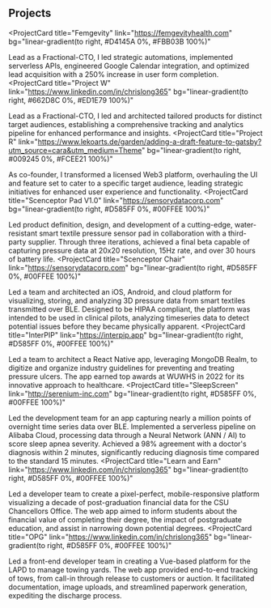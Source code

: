 ## Projects

<ProjectCard
  title="Femgevity"
  link="https://femgevityhealth.com"
  bg="linear-gradient(to right, #D4145A 0%, #FBB03B 100%)"
>
Lead as a Fractional-CTO, I led strategic automations, implemented serverless APIs, engineered Google Calendar integration, and optimized lead acquisition with a 250% increase in user form completion. 
</ProjectCard>
<ProjectCard
  title="Project W"
  link="https://www.linkedin.com/in/chrislong365"
  bg="linear-gradient(to right, #662D8C 0%, #ED1E79 100%)"
>
Lead as a Fractional-CTO, I led and architected tailored products for distinct target audiences, establishing a comprehensive tracking and analytics pipeline for enhanced performance and insights.
</ProjectCard>
<ProjectCard
  title="Project R"
  link="https://www.lekoarts.de/garden/adding-a-draft-feature-to-gatsby?utm_source=cara&utm_medium=Theme"
  bg="linear-gradient(to right, #009245 0%, #FCEE21 100%)"
>
As co-founder, I transformed a licensed Web3 platform, overhauling the UI and feature set to cater to a specific target audience, leading strategic initiatives for enhanced user experience and functionality.
</ProjectCard>
<ProjectCard
  title="Scenceptor Pad V1.0"
  link="https://sensorydatacorp.com"
  bg="linear-gradient(to right, #D585FF 0%, #00FFEE 100%)"
>
Led product definition, design, and development of a cutting-edge, water-resistant smart textile pressure sensor pad in collaboration with a third-party supplier. Through three iterations, achieved a final beta capable of capturing pressure data at 20x20 resolution, 15Hz rate, and over 30 hours of battery life.
</ProjectCard>
<ProjectCard
  title="Scenceptor Chair"
  link="https://sensorydatacorp.com"
  bg="linear-gradient(to right, #D585FF 0%, #00FFEE 100%)"
>
Led a team and architected an iOS, Android, and cloud platform for visualizing, storing, and analyzing 3D pressure data from smart textiles transmitted over BLE. Designed to be HIPAA compliant, the platform was intended to be used in clinical pilots, analyzing timeseries data to detect potential issues before they became physically apparent.
</ProjectCard>
<ProjectCard
  title="InterPIP"
  link="https://interpip.app"
  bg="linear-gradient(to right, #D585FF 0%, #00FFEE 100%)"
>
Led a team to architect a React Native app, leveraging MongoDB Realm, to digitize and organize industry guidelines for preventing and treating pressure ulcers. The app earned top awards at WUWHS in 2022 for its innovative approach to healthcare.
</ProjectCard>
<ProjectCard
  title="SleepScreen"
  link="http://serenium-inc.com"
  bg="linear-gradient(to right, #D585FF 0%, #00FFEE 100%)"
>

Led the development team for an app capturing nearly a million points of overnight time series data over BLE. Implemented a serverless pipeline on Alibaba Cloud, processing data through a Neural Network (ANN / AI) to score sleep apnea severity. Achieved a 98% agreement with a doctor's diagnosis within 2 minutes, significantly reducing diagnosis time compared to the standard 15 minutes.
</ProjectCard>
<ProjectCard
  title="Learn and Earn"
  link="https://www.linkedin.com/in/chrislong365"
  bg="linear-gradient(to right, #D585FF 0%, #00FFEE 100%)"
>
Led a developer team to create a pixel-perfect, mobile-responsive platform visualizing a decade of post-graduation financial data for the CSU Chancellors Office. The web app aimed to inform students about the financial value of completing their degree, the impact of postgraduate education, and assist in narrowing down potential degrees.
</ProjectCard>
<ProjectCard
  title="OPG"
  link="https://www.linkedin.com/in/chrislong365"
  bg="linear-gradient(to right, #D585FF 0%, #00FFEE 100%)"
>
Led a front-end developer team in creating a Vue-based platform for the LAPD to manage towing yards. The web app provided end-to-end tracking of tows, from call-in through release to customers or auction. It facilitated documentation, image uploads, and streamlined paperwork generation, expediting the discharge process.
</ProjectCard>